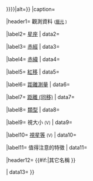 {{Infobox
|above={{{name}}}
|abovestyle=background: #30D5C8;
|headerstyle=background: #30D5C8;
|belowstyle=background: #30D5C8;
|labelstyle=background:inherit;

|below=See also: [[類星體]], [[類星體列表]]
|image     = {{#invoke:InfoboxImage|InfoboxImage|image={{{image|}}}|size={{{image size|{{{image_size|{{{imagesize|}}}}}}}}}|alt={{{alt|}}}}}
|caption={{{caption|}}}

|header1= 觀測資料 <small>([[曆元]] {{{epoch|}}})</small>

|label2= [[星座]]
| data2= {{{constellation name|}}}

|label3= [[赤經]]
| data3=<span style="white-space:nowrap;">{{{ra|}}}</span>

|label4= [[赤緯]]
| data4=<span style="white-space:nowrap;">{{{dec|}}}</span>

|label5= [[紅移]]
| data5= {{{z|}}}

|label6= [[距離測量 (宇宙學)|距離測量]]
| data6= {{{dist_ly|}}}

|label7= [[同移距離|距離 (同移)]]
| data7= {{{dist_pc|}}}

|label8= <span style="white-space:nowrap;">[[活躍星系核#Types of active galaxy|類型]]</span>
| data8= {{{type|}}}

|label9= 視大小&nbsp;<small title="in visual light">(V)</small>
| data9= {{{size_v|}}}

|label10= [[視星等]]&nbsp;<small title="in visual light">(V)</small>
| data10= {{{appmag_v|}}}

|label11= 值得注意的特徵
| data11= {{{notes|}}}

|header12= {{#if:{{{names|}}}|其它名稱 }}

| data13={{{names|}}}
}}<noinclude>
{{documentation}}
<!-- Add categories and interwikis to the /doc subpage, not here! -->
</noinclude>